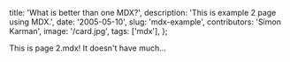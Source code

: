   title: 'What is better than one MDX?',
  description: 'This is example 2 page using MDX.',
  date: '2005-05-10',
  slug: 'mdx-example',
  contributors: 'Simon Karman',
  image: '/card.jpg',
  tags: ['mdx'],
};

This is page 2.mdx! It doesn't have much...
